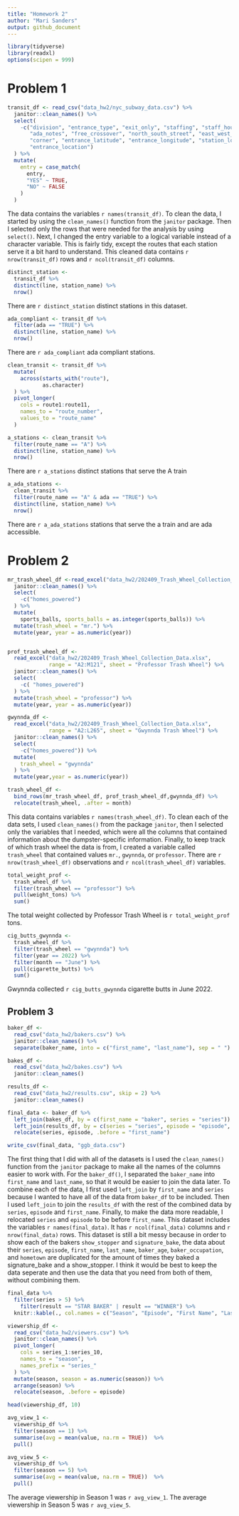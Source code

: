 ```yaml
---
title: "Homework 2"
author: "Mari Sanders"
output: github_document
---
```

```r
library(tidyverse)
library(readxl)
options(scipen = 999)
```

# Problem 1 

```r
transit_df <- read_csv("data_hw2/nyc_subway_data.csv") %>% 
  janitor::clean_names() %>% 
  select(
    -c("division", "entrance_type", "exit_only", "staffing", "staff_hours",
       "ada_notes", "free_crossover", "north_south_street", "east_west_street", 
       "corner", "entrance_latitude", "entrance_longitude", "station_location", 
       "entrance_location")
  ) %>% 
  mutate(
    entry = case_match(
      entry, 
      "YES" ~ TRUE, 
      "NO" ~ FALSE
    )
  ) 
```

The data contains the variables `r names(transit_df)`. To clean the data, I started by using the `clean_names()` function from the `janitor` package. Then I selected only the rows that were needed for the analysis by using `select()`. Next, I changed the entry variable to a logical variable instead of a character variable. This is fairly tidy, except the routes that each station serve it a bit hard to understand. This cleaned data contains `r nrow(transit_df)` rows and `r ncol(transit_df)` columns. 

```r
distinct_station <- 
  transit_df %>%
  distinct(line, station_name) %>%
  nrow()
```

There are `r distinct_station` distinct stations in this dataset. 

```r
ada_compliant <- transit_df %>% 
  filter(ada == "TRUE") %>% 
  distinct(line, station_name) %>% 
  nrow()
```

There are `r ada_compliant` ada compliant stations. 

```r
clean_transit <- transit_df %>% 
  mutate(
    across(starts_with("route"), 
           as.character)
  ) %>% 
  pivot_longer(
    cols = route1:route11,
    names_to = "route_number",
    values_to = "route_name"
  ) 
```

```r
a_stations <- clean_transit %>% 
  filter(route_name == "A") %>%  
  distinct(line, station_name) %>%  
  nrow()
```

There are `r a_stations` distinct stations that serve the A train

```r
a_ada_stations <- 
  clean_transit %>% 
  filter(route_name == "A" & ada == "TRUE") %>%  
  distinct(line, station_name) %>%  
  nrow()
```

There are `r a_ada_stations` stations that serve the a train and are ada accessible. 

# Problem 2 

```r
mr_trash_wheel_df <-read_excel("data_hw2/202409_Trash_Wheel_Collection_Data.xlsx",range = "A2:N653", sheet = "Mr. Trash Wheel") %>% 
  janitor::clean_names() %>% 
  select(
    -c("homes_powered")
  ) %>% 
  mutate(
    sports_balls, sports_balls = as.integer(sports_balls)) %>% 
  mutate(trash_wheel = "mr.") %>% 
  mutate(year, year = as.numeric(year))


prof_trash_wheel_df <- 
  read_excel("data_hw2/202409_Trash_Wheel_Collection_Data.xlsx", 
             range = "A2:M121", sheet = "Professor Trash Wheel") %>% 
  janitor::clean_names() %>% 
  select(
    -c( "homes_powered")
  ) %>% 
  mutate(trash_wheel = "professor") %>% 
  mutate(year, year = as.numeric(year))

gwynnda_df <- 
  read_excel("data_hw2/202409_Trash_Wheel_Collection_Data.xlsx", 
             range = "A2:L265", sheet = "Gwynnda Trash Wheel") %>% 
  janitor::clean_names() %>% 
  select(
    -c("homes_powered")) %>% 
  mutate(
    trash_wheel = "gwynnda"
  ) %>% 
  mutate(year,year = as.numeric(year))

trash_wheel_df <- 
  bind_rows(mr_trash_wheel_df, prof_trash_wheel_df,gwynnda_df) %>% 
  relocate(trash_wheel, .after = month)
```

This data contains variables `r names(trash_wheel_df)`. To clean each of the data sets, I used `clean_names()` from the package `janitor`, then I selected only the variables that I needed, which were all the columns that contained information about the dumpster-specific information. Finally, to keep track of which trash wheel the data is from, I created a variable called `trash_wheel` that contained values `mr.`, `gwynnda`, or `professor`. There are `r nrow(trash_wheel_df)` observations and `r ncol(trash_wheel_df)` variables. 

```r
total_weight_prof <- 
  trash_wheel_df %>% 
  filter(trash_wheel == "professor") %>% 
  pull(weight_tons) %>% 
  sum()
```

The total weight collected by Professor Trash Wheel is `r total_weight_prof` tons. 

```r
cig_butts_gwynnda <- 
  trash_wheel_df %>% 
  filter(trash_wheel == "gwynnda") %>% 
  filter(year == 2022) %>% 
  filter(month == "June") %>% 
  pull(cigarette_butts) %>% 
  sum()
```

Gwynnda collected `r cig_butts_gwynnda` cigarette butts in June 2022. 

## Problem 3 

```r

baker_df <- 
  read_csv("data_hw2/bakers.csv") %>% 
  janitor::clean_names() %>% 
  separate(baker_name, into = c("first_name", "last_name"), sep = " ")

bakes_df <- 
  read_csv("data_hw2/bakes.csv") %>%
  janitor::clean_names() 

results_df <- 
  read_csv("data_hw2/results.csv", skip = 2) %>% 
  janitor::clean_names()

final_data <- baker_df %>% 
  left_join(bakes_df, by = c(first_name = "baker", series = "series")) %>% 
  left_join(results_df, by = c(series = "series", episode = "episode", first_name = "baker")) %>% 
  relocate(series, episode, .before = "first_name")

write_csv(final_data, "ggb_data.csv")
```


The first thing that I did with all of the datasets is I used the `clean_names()` function from the `janitor` package to make all the names of the columns easier to work with. For the `baker_df()`, I separated the `baker_name` into `first_name` and `last_name`, so that it would be easier to join the data later. To combine each of the data, I first used `left_join` by `first_name` and `series` because I wanted to have all of the data from `baker_df` to be included. Then I used `left_join` to join the `results_df` with the rest of the combined data by `series`, `episode` and `first_name`. Finally, to make the data more readable, I relocated `series` and `episode` to be before `first_name`. This dataset includes the variables `r names(final_data)`. It has `r ncol(final_data)` columns and `r nrow(final_data)` rows. This dataset is still a bit messy because in order to show each of the bakers `show_stopper` and `signature_bake`, the data about their  `series`, `episode`, `first_name`, `last_name`, `baker_age`, `baker_occupation`, and `hometown` are duplicated for the amount of times they baked a signature_bake and a show_stopper. I think it would be best to keep the data seperate and then use the data that you need from both of them, without combining them. 

```r
final_data %>% 
  filter(series > 5) %>% 
    filter(result == "STAR BAKER" | result == "WINNER") %>% 
  knitr::kable(., col.names = c("Season", "Episode", "First Name", "Last Name", "Age", "Occupation", "Hometown", "Signature Bake", "Show Stopper", "Technical Score", "Result")) 
```



```r
viewership_df <- 
  read_csv("data_hw2/viewers.csv") %>% 
  janitor::clean_names() %>% 
  pivot_longer(
    cols = series_1:series_10,
    names_to = "season", 
    names_prefix = "series_"
  ) %>% 
  mutate(season, season = as.numeric(season)) %>% 
  arrange(season) %>% 
  relocate(season, .before = episode) 

head(viewership_df, 10)

avg_view_1 <- 
  viewership_df %>% 
  filter(season == 1) %>% 
  summarise(avg = mean(value, na.rm = TRUE))  %>% 
  pull()

avg_view_5 <- 
  viewership_df %>% 
  filter(season == 5) %>% 
  summarise(avg = mean(value, na.rm = TRUE))  %>% 
  pull()
``` 

The average viewership in Season 1 was `r avg_view_1`. The average viewership in Season 5 was `r avg_view_5`. 